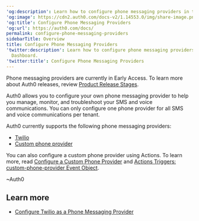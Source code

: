---
'og:description': Learn how to configure phone messaging providers in the Auth0 Dashboard.
'og:image': https://cdn2.auth0.com/docs-v2/1.14553.0/img/share-image.png
'og:title': Configure Phone Messaging Providers
'og:url': https://auth0.com/docs/
permalink: configure-phone-messaging-providers
sidebarTitle: Overview
title: Configure Phone Messaging Providers
'twitter:description': Learn how to configure phone messaging providers in the Auth0
  Dashboard.
'twitter:title': Configure Phone Messaging Providers
---
<Callout icon="file-lines" color="#0EA5E9" iconType="regular">

Phone messaging providers are currently in Early Access. To learn more about Auth0 releases, review [Product Release Stages](/docs/troubleshoot/product-lifecycle/product-release-stages).

</Callout>

Auth0 allows you to configure your own phone messaging provider to help you manage, monitor, and troubleshoot your SMS and voice communications. You can only configure one phone provider for all SMS and voice communications per tenant.

Auth0 currently supports the following phone messaging providers:

* [Twilio](/docs/customize/phone-messages/configure-phone-messaging-providers/configure-twilio-as-a-phone-messaging-provider)
* [Custom phone provider](/docs/customize/phone-messages/configure-phone-messaging-providers/configure-a-custom-phone-provider)

You can also configure a custom phone provider using Actions. To learn more, read [Configure a Custom Phone Provider](/docs/customize/phone-messages/configure-phone-messaging-providers/configure-a-custom-phone-provider) and [Actions Triggers: custom-phone-provider Event Object](/docs/customize/phone-messages/configure-phone-messaging-providers/configure-a-custom-phone-provider/actions-triggers-custom-phone-provider-event-object).

~Auth0

## Learn more

* [Configure Twilio as a Phone Messaging Provider](/docs/customize/phone-messages/configure-phone-messaging-providers/configure-twilio-as-a-phone-messaging-provider)